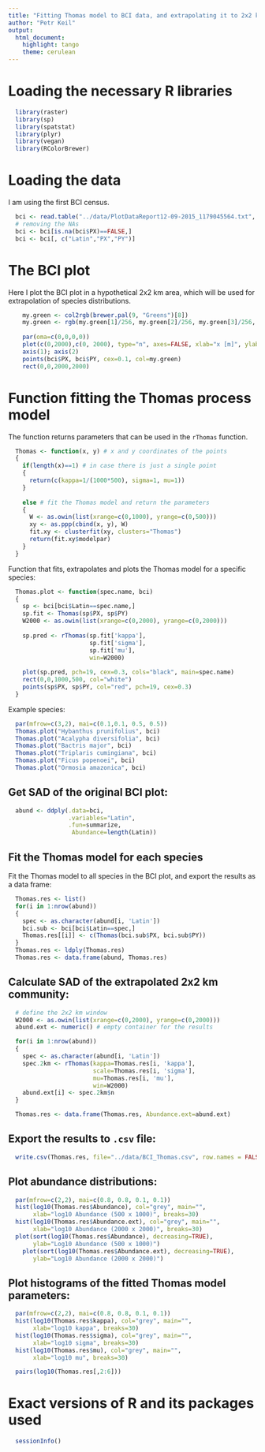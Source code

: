 ```yaml
---
title: "Fitting Thomas model to BCI data, and extrapolating it to 2x2 km"
author: "Petr Keil"
output: 
  html_document: 
    highlight: tango
    theme: cerulean
---
```


# Loading the necessary R libraries

```r
  library(raster)
  library(sp)
  library(spatstat)
  library(plyr)
  library(vegan)
  library(RColorBrewer)
```

# Loading the data

I am using the first BCI census.

```r
  bci <- read.table("../data/PlotDataReport12-09-2015_1179045564.txt", header=T, sep="\t")
  # removing the NAs
  bci <- bci[is.na(bci$PX)==FALSE,]
  bci <- bci[, c("Latin","PX","PY")]
```

# The BCI plot

Here I plot the BCI plot in a hypothetical 2x2 km area, which will be used
for extrapolation of species distributions.

```r
    my.green <- col2rgb(brewer.pal(9, "Greens")[8])
    my.green <- rgb(my.green[1]/256, my.green[2]/256, my.green[3]/256, alpha=0.1)
    
    par(oma=c(0,0,0,0))
    plot(c(0,2000),c(0, 2000), type="n", axes=FALSE, xlab="x [m]", ylab="y [m]")
    axis(1); axis(2)
    points(bci$PX, bci$PY, cex=0.1, col=my.green) 
    rect(0,0,2000,2000)
```

# Function fitting the Thomas process model

The function returns parameters that can be used in the `rThomas` function.

```r
  Thomas <- function(x, y) # x and y coordinates of the points
  {
    if(length(x)==1) # in case there is just a single point
    {
      return(c(kappa=1/(1000*500), sigma=1, mu=1))  
    }
    
    else # fit the Thomas model and return the parameters
    {
      W <- as.owin(list(xrange=c(0,1000), yrange=c(0,500)))
      xy <- as.ppp(cbind(x, y), W)
      fit.xy <- clusterfit(xy, clusters="Thomas")
      return(fit.xy$modelpar)
    }
  }
```

Function that fits, extrapolates and plots the Thomas model for a specific species:

```r
  Thomas.plot <- function(spec.name, bci)
  {
    sp <- bci[bci$Latin==spec.name,]
    sp.fit <- Thomas(sp$PX, sp$PY)
    W2000 <- as.owin(list(xrange=c(0,2000), yrange=c(0,2000)))
      
    sp.pred <- rThomas(sp.fit['kappa'], 
                       sp.fit['sigma'], 
                       sp.fit['mu'], 
                       win=W2000)
    
    plot(sp.pred, pch=19, cex=0.3, cols="black", main=spec.name)
    rect(0,0,1000,500, col="white")
    points(sp$PX, sp$PY, col="red", pch=19, cex=0.3)
  }
```

Example species:

```r
  par(mfrow=c(3,2), mai=c(0.1,0.1, 0.5, 0.5))
  Thomas.plot("Hybanthus prunifolius", bci)
  Thomas.plot("Acalypha diversifolia", bci)
  Thomas.plot("Bactris major", bci)
  Thomas.plot("Triplaris cumingiana", bci)
  Thomas.plot("Ficus popenoei", bci)
  Thomas.plot("Ormosia amazonica", bci)
```

## Get SAD of the original BCI plot:

```r
  abund <- ddply(.data=bci,
                 .variables="Latin",
                 .fun=summarize,
                  Abundance=length(Latin))
```

## Fit the Thomas model for each species

Fit the Thomas model to all species in the BCI plot, and export the results
as a data frame:

```r
  Thomas.res <- list()
  for(i in 1:nrow(abund))
  {
    spec <- as.character(abund[i, 'Latin'])
    bci.sub <- bci[bci$Latin==spec,]
    Thomas.res[[i]] <- c(Thomas(bci.sub$PX, bci.sub$PY))
  }  
  Thomas.res <- ldply(Thomas.res)
  Thomas.res <- data.frame(abund, Thomas.res)
```

## Calculate SAD of the extrapolated 2x2 km community:

```r
  # define the 2x2 km window 
  W2000 <- as.owin(list(xrange=c(0,2000), yrange=c(0,2000)))
  abund.ext <- numeric() # empty container for the results

  for(i in 1:nrow(abund))
  {
    spec <- as.character(abund[i, 'Latin'])
    spec.2km <- rThomas(kappa=Thomas.res[i, 'kappa'], 
                        scale=Thomas.res[i, 'sigma'], 
                        mu=Thomas.res[i, 'mu'], 
                        win=W2000)
    abund.ext[i] <- spec.2km$n
  }  

  Thomas.res <- data.frame(Thomas.res, Abundance.ext=abund.ext)
```

## Export the results to `.csv` file:

```r
  write.csv(Thomas.res, file="../data/BCI_Thomas.csv", row.names = FALSE)
```

## Plot abundance distributions:

```r
  par(mfrow=c(2,2), mai=c(0.8, 0.8, 0.1, 0.1))
  hist(log10(Thomas.res$Abundance), col="grey", main="", 
       xlab="log10 Abundance (500 x 1000)", breaks=30)
  hist(log10(Thomas.res$Abundance.ext), col="grey", main="", 
       xlab="log10 Abundance (2000 x 2000)", breaks=30)
  plot(sort(log10(Thomas.res$Abundance), decreasing=TRUE), 
       ylab="Log10 Abundance (500 x 1000)")
    plot(sort(log10(Thomas.res$Abundance.ext), decreasing=TRUE), 
       ylab="Log10 Abundance (2000 x 2000)")
```

## Plot histograms of the fitted Thomas model parameters:

```r
  par(mfrow=c(2,2), mai=c(0.8, 0.8, 0.1, 0.1))
  hist(log10(Thomas.res$kappa), col="grey", main="", 
       xlab="log10 kappa", breaks=30)
  hist(log10(Thomas.res$sigma), col="grey", main="", 
       xlab="log10 sigma", breaks=30)
  hist(log10(Thomas.res$mu), col="grey", main="", 
       xlab="log10 mu", breaks=30)
```

```r
  pairs(log10(Thomas.res[,2:6]))
```

# Exact versions of R and its packages used 

```r
  sessionInfo()
```



